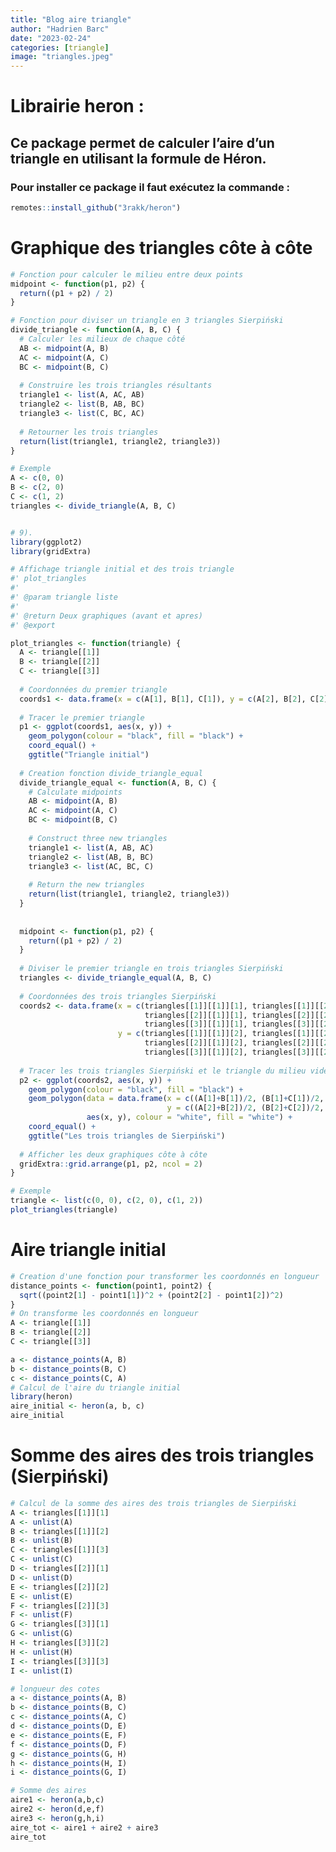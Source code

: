 ```yaml
---
title: "Blog aire triangle"
author: "Hadrien Barc"
date: "2023-02-24"
categories: [triangle]
image: "triangles.jpeg"
---
```


# **Librairie heron :** 

## Ce package permet de calculer l'aire d'un triangle en utilisant la formule de Héron.

### Pour installer ce package il faut exécutez la commande :
```r
remotes::install_github("3rakk/heron")
```

# Graphique des triangles côte à côte

```r
# Fonction pour calculer le milieu entre deux points
midpoint <- function(p1, p2) {
  return((p1 + p2) / 2)
}

# Fonction pour diviser un triangle en 3 triangles Sierpiński
divide_triangle <- function(A, B, C) {
  # Calculer les milieux de chaque côté
  AB <- midpoint(A, B)
  AC <- midpoint(A, C)
  BC <- midpoint(B, C)
  
  # Construire les trois triangles résultants
  triangle1 <- list(A, AC, AB)
  triangle2 <- list(B, AB, BC)
  triangle3 <- list(C, BC, AC)
  
  # Retourner les trois triangles
  return(list(triangle1, triangle2, triangle3))
}

# Exemple
A <- c(0, 0)
B <- c(2, 0)
C <- c(1, 2)
triangles <- divide_triangle(A, B, C)


# 9).
library(ggplot2)
library(gridExtra)

# Affichage triangle initial et des trois triangle
#' plot_triangles
#'
#' @param triangle liste 
#'
#' @return Deux graphiques (avant et apres)
#' @export

plot_triangles <- function(triangle) {
  A <- triangle[[1]]
  B <- triangle[[2]]
  C <- triangle[[3]]
  
  # Coordonnées du premier triangle
  coords1 <- data.frame(x = c(A[1], B[1], C[1]), y = c(A[2], B[2], C[2]))
  
  # Tracer le premier triangle
  p1 <- ggplot(coords1, aes(x, y)) +
    geom_polygon(colour = "black", fill = "black") +
    coord_equal() +
    ggtitle("Triangle initial")
  
  # Creation fonction divide_triangle_equal
  divide_triangle_equal <- function(A, B, C) {
    # Calculate midpoints
    AB <- midpoint(A, B)
    AC <- midpoint(A, C)
    BC <- midpoint(B, C)
    
    # Construct three new triangles
    triangle1 <- list(A, AB, AC)
    triangle2 <- list(AB, B, BC)
    triangle3 <- list(AC, BC, C)
    
    # Return the new triangles
    return(list(triangle1, triangle2, triangle3))
  }
  
  
  midpoint <- function(p1, p2) {
    return((p1 + p2) / 2)
  }
  
  # Diviser le premier triangle en trois triangles Sierpiński
  triangles <- divide_triangle_equal(A, B, C)
  
  # Coordonnées des trois triangles Sierpiński
  coords2 <- data.frame(x = c(triangles[[1]][[1]][1], triangles[[1]][[2]][1], triangles[[1]][[3]][1],
                              triangles[[2]][[1]][1], triangles[[2]][[2]][1], triangles[[2]][[3]][1],
                              triangles[[3]][[1]][1], triangles[[3]][[2]][1], triangles[[3]][[3]][1]),
                        y = c(triangles[[1]][[1]][2], triangles[[1]][[2]][2], triangles[[1]][[3]][2],
                              triangles[[2]][[1]][2], triangles[[2]][[2]][2], triangles[[2]][[3]][2],
                              triangles[[3]][[1]][2], triangles[[3]][[2]][2], triangles[[3]][[3]][2]))
  
  # Tracer les trois triangles Sierpiński et le triangle du milieu vide
  p2 <- ggplot(coords2, aes(x, y)) +
    geom_polygon(colour = "black", fill = "black") +
    geom_polygon(data = data.frame(x = c((A[1]+B[1])/2, (B[1]+C[1])/2, (C[1]+A[1])/2),
                                   y = c((A[2]+B[2])/2, (B[2]+C[2])/2, (C[2]+A[2])/2)),
                 aes(x, y), colour = "white", fill = "white") +
    coord_equal() +
    ggtitle("Les trois triangles de Sierpiński")
  
  # Afficher les deux graphiques côte à côte
  gridExtra::grid.arrange(p1, p2, ncol = 2)
}

# Exemple
triangle <- list(c(0, 0), c(2, 0), c(1, 2))
plot_triangles(triangle)

```

# Aire triangle initial

```r
# Creation d'une fonction pour transformer les coordonnés en longueur
distance_points <- function(point1, point2) {
  sqrt((point2[1] - point1[1])^2 + (point2[2] - point1[2])^2)
}
# On transforme les coordonnés en longueur
A <- triangle[[1]]
B <- triangle[[2]]
C <- triangle[[3]]

a <- distance_points(A, B)
b <- distance_points(B, C)
c <- distance_points(C, A)
# Calcul de l'aire du triangle initial
library(heron)
aire_initial <- heron(a, b, c)
aire_initial
```

# Somme des aires des trois triangles (Sierpiński)

```r
# Calcul de la somme des aires des trois triangles de Sierpiński
A <- triangles[[1]][1]
A <- unlist(A)
B <- triangles[[1]][2]
B <- unlist(B)
C <- triangles[[1]][3]
C <- unlist(C)
D <- triangles[[2]][1]
D <- unlist(D)
E <- triangles[[2]][2]
E <- unlist(E)
F <- triangles[[2]][3]
F <- unlist(F)
G <- triangles[[3]][1]
G <- unlist(G)
H <- triangles[[3]][2]
H <- unlist(H)
I <- triangles[[3]][3]
I <- unlist(I)

# longueur des cotes
a <- distance_points(A, B)
b <- distance_points(B, C)
c <- distance_points(A, C)
d <- distance_points(D, E)
e <- distance_points(E, F)
f <- distance_points(D, F)
g <- distance_points(G, H)
h <- distance_points(H, I)
i <- distance_points(G, I)

# Somme des aires
aire1 <- heron(a,b,c)
aire2 <- heron(d,e,f)
aire3 <- heron(g,h,i)
aire_tot <- aire1 + aire2 + aire3
aire_tot
```
